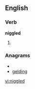 
==English==

===Verb===
'''niggled'''

# {{past of|[[niggle]]}}

===Anagrams===
* {{alphagram|deggiln}}
* [[gelding#English|gelding]]

[[vi:niggled]]
